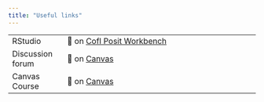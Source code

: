 ```yaml
---
title: "Useful links"
---
```


|                            |                                                                                        |
|----------------|--------------------------------------------------------|
| RStudio       | 🔗 on [CofI Posit Workbench](https://rstudio.collegeofidaho.edu)                   |
| Discussion forum           | 🔗 on [Canvas](https://cofi.instructure.com/courses/15692/discussion_topics/64872)                 |
| Canvas Course      | 🔗 on [Canvas](https://cofi.instructure.com/courses/15692)                          |